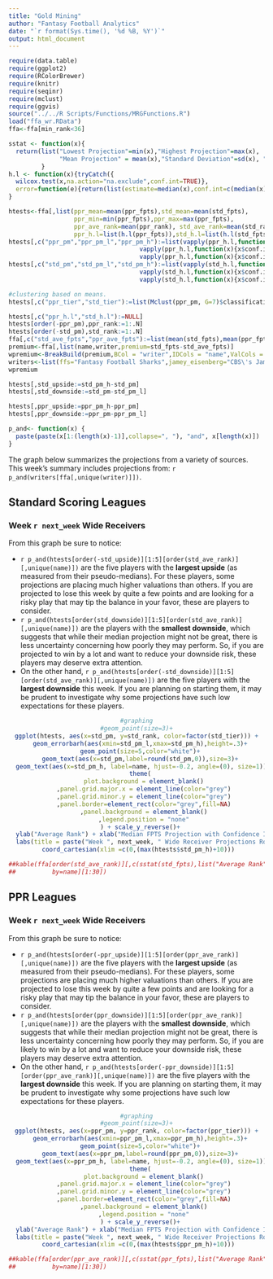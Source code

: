 ```yaml
---
title: "Gold Mining"
author: "Fantasy Football Analytics"
date: "`r format(Sys.time(), '%d %B, %Y')`"
output: html_document
---
```


```r
require(data.table)
require(ggplot2)
require(RColorBrewer)
require(knitr)
require(seqinr)
require(mclust)
require(ggvis)
source("../../R Scripts/Functions/MRGFunctions.R")
load("ffa_wr.RData")
ffa<-ffa[min_rank<36]

sstat <- function(x){
  return(list("Lowest Projection"=min(x),"Highest Projection"=max(x),
              "Mean Projection" = mean(x),"Standard Deviation"=sd(x), "Median Projection"=median(x)))
         }
h.l <- function(x){tryCatch({
  wilcox.test(x,na.action="na.exclude",conf.int=TRUE)},
  error=function(e){return(list(estimate=median(x),conf.int=c(median(x)-sd(x),median(x)+sd(x))))})
}

htests<-ffa[,list(ppr_mean=mean(ppr_fpts),std_mean=mean(std_fpts),
                  ppr_min=min(ppr_fpts),ppr_max=max(ppr_fpts),
                  ppr_ave_rank=mean(ppr_rank), std_ave_rank=mean(std_rank),
                  ppr_h.l=list(h.l(ppr_fpts)),std_h.l=list(h.l(std_fpts))),by=name]
htests[,c("ppr_pm","ppr_pm_l","ppr_pm_h"):=list(vapply(ppr_h.l,function(x){x$estimate},double(1)),
                                    vapply(ppr_h.l,function(x){x$conf.int[1]},double(1)),
                                    vapply(ppr_h.l,function(x){x$conf.int[2]},double(1)))]
htests[,c("std_pm","std_pm_l","std_pm_h"):=list(vapply(std_h.l,function(x){x$estimate},double(1)),
                                    vapply(std_h.l,function(x){x$conf.int[1]},double(1)),
                                    vapply(std_h.l,function(x){x$conf.int[2]},double(1)))]

#clustering based on means.
htests[,c("ppr_tier","std_tier"):=list(Mclust(ppr_pm, G=7)$classification,Mclust(std_pm,G=7)$classification)]

htests[,c("ppr_h.l","std_h.l"):=NULL]
htests[order(-ppr_pm),ppr_rank:=1:.N]
htests[order(-std_pm),std_rank:=1:.N]
ffa[,c("std_ave_fpts","ppr_ave_fpts"):=list(mean(std_fpts),mean(ppr_fpts)),by=name]
premium<-ffa[,list(name,writer,premium=std_fpts-std_ave_fpts)]
wpremium<-BreakBuild(premium,BCol = "writer",IDCols = "name",ValCols = "premium")
writers<-list(ffs="Fantasy Football Sharks",jamey_eisenberg="CBS\'s Jamey Eisenberg", dave_richard="CBS\'s Dave Richard",espn="ESPN",pp="Picking Pros",yahoo="Yahoo Sports",fx="Fox Sports",fft="Fantasy Football Today")
wpremium

htests[,std_upside:=std_pm_h-std_pm]
htests[,std_downside:=std_pm-std_pm_l]

htests[,ppr_upside:=ppr_pm_h-ppr_pm]
htests[,ppr_downside:=ppr_pm-ppr_pm_l]

p_and<- function(x) {
  paste(paste(x[1:(length(x)-1)],collapse=", "), "and", x[length(x)])
}

```

The graph below summarizes the projections from a variety of sources.  This week's summary includes projections from: `r p_and(writers[ffa[,unique(writer)]])`.

## Standard Scoring Leagues
### Week `r next_week` Wide Receivers 

From this graph be sure to notice:

 - `r p_and(htests[order(-std_upside)][1:5][order(std_ave_rank)][,unique(name)])` are the five players with the <b>largest upside</b> (as measured from their pseudo-medians).  For these players, some projections are placing much higher valuations than others. If you are projected to lose this week by quite a few points and are looking for a risky play that may tip the balance in your favor, these are players to consider.
 - `r p_and(htests[order(std_downside)][1:5][order(std_ave_rank)][,unique(name)])` are the players with the <b> smallest downside</b>, which suggests that while their median projection might not be great, there is less uncertainty concerning how poorly they may perform.  So, if you are projected to win by a lot and want to reduce your downside risk, these players may deserve extra attention.
 - On the other hand, `r p_and(htests[order(-std_downside)][1:5][order(std_ave_rank)][,unique(name)])` are the five players with the <b>largest downside</b> this week.  If you are planning on starting them, it may be prudent to investigate why some projections have such low expectations for these players.
 
<center> 
```r
#graphing
#geom_point(size=3)+
ggplot(htests, aes(x=std_pm, y=std_rank, color=factor(std_tier))) +
  geom_errorbarh(aes(xmin=std_pm_l,xmax=std_pm_h),height=.3)+
  geom_point(size=5,color="white")+
  geom_text(aes(x=std_pm,label=round(std_pm,0)),size=3)+
  geom_text(aes(x=std_pm_h, label=name, hjust=-0.2, angle=(0), size=1))+
  theme(
    plot.background = element_blank()
    ,panel.grid.major.x = element_line(color="grey")
    ,panel.grid.minor.y = element_line(color="grey")
    ,panel.border=element_rect(color="grey",fill=NA)
    ,panel.background = element_blank()
    ,legend.position = "none"
  ) + scale_y_reverse()+
  ylab("Average Rank") + xlab("Median FPTS Projection with Confidence Interval") +
  labs(title = paste("Week ", next_week, " Wide Receiver Projections Roundup", sep="")) +
  coord_cartesian(xlim =c(0,(max(htests$std_pm_h)+10))) 
```
</center>


```r
##kable(ffa[order(std_ave_rank)][,c(sstat(std_fpts),list("Average Rank"=mean(ppr_rank))),
##          by=name][1:30])
```


## PPR Leagues
### Week `r next_week` Wide Receivers 

From this graph be sure to notice:

 - `r p_and(htests[order(-ppr_upside)][1:5][order(ppr_ave_rank)][,unique(name)])` are the five players with the <b>largest upside</b> (as measured from their pseudo-medians).  For these players, some projections are placing much higher valuations than others. If you are projected to lose this week by quite a few points and are looking for a risky play that may tip the balance in your favor, these are players to consider.
 - `r p_and(htests[order(ppr_downside)][1:5][order(ppr_ave_rank)][,unique(name)])` are the players with the <b> smallest downside</b>, which suggests that while their median projection might not be great, there is less uncertainty concerning how poorly they may perform.  So, if you are likely to win by a lot and want to reduce your downside risk, these players may deserve extra attention.
 - On the other hand, `r p_and(htests[order(-ppr_downside)][1:5][order(ppr_ave_rank)][,unique(name)])` are the five players with the <b>largest downside</b> this week.  If you are planning on starting them, it may be prudent to investigate why some projections have such low expectations for these players.

<center> 
```r
#graphing
#geom_point(size=3)+
ggplot(htests, aes(x=ppr_pm, y=ppr_rank, color=factor(ppr_tier))) +
  geom_errorbarh(aes(xmin=ppr_pm_l,xmax=ppr_pm_h),height=.3)+
  geom_point(size=5,color="white")+
  geom_text(aes(x=ppr_pm,label=round(ppr_pm,0)),size=3)+
  geom_text(aes(x=ppr_pm_h, label=name, hjust=-0.2, angle=(0), size=1))+
  theme(
    plot.background = element_blank()
    ,panel.grid.major.x = element_line(color="grey")
    ,panel.grid.minor.y = element_line(color="grey")
    ,panel.border=element_rect(color="grey",fill=NA)
    ,panel.background = element_blank()
    ,legend.position = "none"
  ) + scale_y_reverse()+
  ylab("Average Rank") + xlab("Median FPTS Projection with Confidence Interval") +
  labs(title = paste("Week ", next_week, " Wide Receiver Projections Roundup", sep="")) +
  coord_cartesian(xlim =c(0,(max(htests$ppr_pm_h)+10))) 

```
</center> 


```r
##kable(ffa[order(ppr_ave_rank)][,c(sstat(ppr_fpts),list("Average Rank"=mean(ppr_rank))),
##          by=name][1:30])
```


